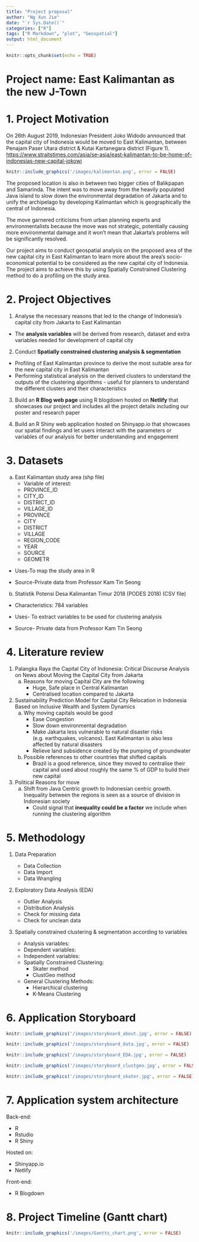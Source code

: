 ```yaml
---
title: "Project proposal"
author: "Ng Xun Jie"
date: "`r Sys.Date()`"
categories: ["R"]
tags: ["R Markdown", "plot", "Geospatial"]
output: html_document
---
```




```r
knitr::opts_chunk$set(echo = TRUE)
```

# Project name: East Kalimantan as the new J-Town

# 1. Project Motivation

On 26th August 2019, Indonesian President Joko Widodo announced that the capital city of Indonesia would be moved to East Kalimantan, between Penajam Paser Utara district & Kutai Kartanegara district (Figure 1). <https://www.straitstimes.com/asia/se-asia/east-kalimantan-to-be-home-of-indonesias-new-capital-jokowi>


```r
knitr::include_graphics('/images/kalimantan.png', error = FALSE)
```

The proposed location is also in between two bigger cities of Balikpapan and Samarinda. The intent was to move away from the heavily populated Java island to slow down the environmental degradation of Jakarta and to unify the archipelago by developing Kalimantan which is geographically the central of Indonesia.

The move garnered criticisms from urban planning experts and environmentalists because the move was not strategic, potentially causing more environmental damage and it won’t mean that Jakarta’s problems will be significantly resolved.

Our project aims to conduct geospatial analysis on the proposed area of the new capital city in East Kalimantan to learn more about the area’s socio-economical potential to be considered as the new capital city of Indonesia. The project aims to achieve this by using Spatially Constrained Clustering method to do a profiling on the study area.



# 2. Project Objectives

1. Analyse the necessary reasons that led to the change of Indonesia’s capital city from Jakarta to East Kalimantan
  + The **analysis variables** will be derived from research, dataset and extra variables needed for development of capital city
  
2. Conduct **Spatially constrained clustering analysis & segmentation**
  + Profiling of East Kalimantan province to derive the most suitable area for the new capital city in East Kalimantan 
  + Performing statistical analysis on the derived clusters to understand the outputs of the clustering algorithms - useful for planners to understand the different clusters and their characteristics

3. Build an **R Blog web page** using R blogdown hosted on **Netlify** that showcases our project and includes all the project details including our poster and research paper

4. Build an R Shiny web application hosted on Shinyapp.io that showcases our spatial findings and let users interact with the parameters or variables of our analysis for better understanding and engagement

# 3. Datasets

a. East Kalimantan study area (shp file)
    - Variable of interest: 
    - PROVINCE_ID 
    - CITY_ID
    - DISTRICT_ID
    - VILLAGE_ID
    - PROVINCE
    - CITY
    - DISTRICT
    - VILLAGE
    - REGION_CODE
    - YEAR
    - SOURCE
    - GEOMETR


  - Uses-To map the study area in R

  - Source-Private data from Professor Kam Tin Seong

b. Statistik Potensi Desa Kalimantan Timur 2018 (PODES 2018) (CSV file)

  - Characteristics: 784 variables

  - Uses- To extract variables to be used for clustering analysis

  - Source- Private data from Professor Kam Tin Seong


# 4. Literature review 

1. Palangka Raya the Capital City of Indonesia: Critical Discourse Analysis on News about Moving the Capital City from Jakarta
    a. Reasons for moving Capital City are the following
        + Huge, Safe place in Central Kalimantan
        + Centralised location compared to Jakarta
2. Sustainability Prediction Model for Capital City Relocation in Indonesia Based on Inclusive Wealth and System Dynamics
    a. Why moving capitals would be good
        + Ease Congestion
        + Slow down environmental degradation
        + Make Jakarta less vulnerable to natural disaster risks (e.g. earthquakes, volcanos). East Kalimantan is also less affected by natural disasters
        + Relieve land subsidence created by the pumping of groundwater
    b. Possible references to other countries that shifted capitals
        + Brazil is a good reference, since they moved to centralise their capital and used about roughly the same % of GDP to build their new capital

3. Political Reasons for move
    a. Shift from Java Centric growth to Indonesian centric growth. Inequality between the regions is seen as a source of division in Indonesian society
        + Could signal that **inequality could be a factor** we include when running the clustering algorithm



# 5. Methodology
1. Data Preparation
    - Data Collection 
    - Data Import
    - Data Wrangling
2. Exploratory Data Analysis (EDA)
    - Outlier Analysis 
    - Distribution Analysis 
    - Check for missing data 
    - Check for unclean data
3. Spatially constrained clustering  & segmentation according to variables

    - Analysis variables:
    - Dependent variables:
    - Independent variables:
    - Spatially Constrained Clustering:
      - Skater method
      - ClustGeo method
    - General Clustering Methods: 
      - Hierarchical clustering
      - K-Means Clustering 
      
      
      
# 6. Application Storyboard

```r
knitr::include_graphics('/images/storyboard_about.jpg', error = FALSE)
```
```r
knitr::include_graphics('/images/storyboard_data.jpg', error = FALSE)
```
```r
knitr::include_graphics('/images/storyboard_EDA.jpg', error = FALSE)
```
```r
knitr::include_graphics('/images/storyboard_clustgeo.jpg', error = FALSE)
```
```r
knitr::include_graphics('/images/storyboard_skater.jpg', error = FALSE)
```


# 7. Application system architecture

Back-end: 

  - R
  - Rstudio
  - R Shiny

Hosted on:

  - Shinyapp.io
  - Netlify

Front-end:

  - R Blogdown

# 8. Project Timeline (Gantt chart)

```r
knitr::include_graphics('/images/Gantts_chart.png', error = FALSE)
```

